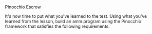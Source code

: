
<ChallengeTitle>Pinocchio Escrow</ChallengeTitle>

It's now time to put what you've learned to the test. Using what you've learned from the lesson, build an amm program using the Pinocchio framework that satisfies the following requirements:

<RequirementList>
  <Requirement
    title="Challenge 1: Creating the `Config` account "
    description="Your program should allow an `initializer` to create a `config` account and create a `Mint` account for your LP token. Define an instruction to do this using an instruction discriminator with value `0`."
  />

  <Requirement
    title="Challenge 2: Depositing into the Amm"
    description="Your program should allow a user to deposit into the liquidity pool of an Amm and calculate the amount of LP token that is going to receive for its contribution. Define an instruction to do this using an instruction discriminator value of `1`."
  />

  <Requirement
    title="Challenge 3: Withdrawing into the Amm"
    description="Your program should allow a user to withdraw from the liquidity pool of an Amm and calculate the amount of LP token to burn for it. Define an instruction to do this using an instruction discriminator value of `2`."
  />

  <Requirement
    title="Challenge 4: Swap into the Amm"
    description="Your program should allow a user to swap from the liquidity pool of an Amm. Define an instruction to do this using an instruction discriminator value of `3`."
  />
</RequirementList>
